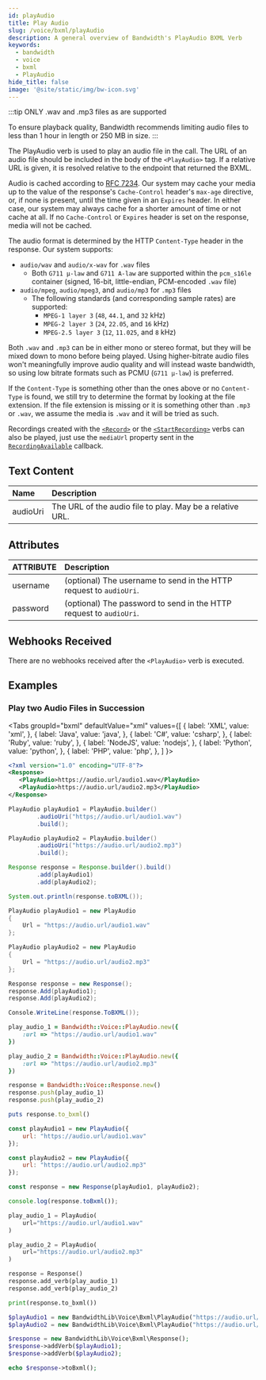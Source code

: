 ```yaml
---
id: playAudio
title: Play Audio
slug: /voice/bxml/playAudio
description: A general overview of Bandwidth's PlayAudio BXML Verb
keywords:
  - bandwidth
  - voice
  - bxml
  - PlayAudio
hide_title: false
image: '@site/static/img/bw-icon.svg'
---
```



:::tip
ONLY .wav and .mp3 files as are supported

To ensure playback quality, Bandwidth recommends limiting audio files to less than 1 hour in length or 250 MB in size.
:::

The PlayAudio verb is used to play an audio file in the call. The URL of an audio file should be
included in the body of the `<PlayAudio>` tag. If a relative URL is given, it is resolved relative to the endpoint that returned the BXML.

Audio is cached according to [RFC 7234](https://tools.ietf.org/html/rfc7234). Our system may cache your media up to the value of the response's `Cache-Control` header's `max-age` directive, or, if none is present, until the time given in an `Expires` header. In either case, our system may always cache for a shorter amount of time or not cache at all. If no `Cache-Control` or `Expires` header is set on the response, media will not be cached.

The audio format is determined by the HTTP `Content-Type` header in the response. Our system supports:
  - `audio/wav` and `audio/x-wav` for `.wav` files
    - Both `G711 μ-law` and `G711 A-law` are supported within the `pcm_s16le` container (signed, 16-bit, little-endian, PCM-encoded `.wav` file)
  - `audio/mpeg`, `audio/mpeg3`, and `audio/mp3` for `.mp3` files
    - The following standards (and corresponding sample rates) are supported:
      - `MPEG-1 layer 3` (`48`, `44.1`, and `32` kHz)
      - `MPEG-2 layer 3` (`24`, `22.05`, and `16` kHz)
      - `MPEG-2.5 layer 3` (`12`, `11.025`, and `8` kHz)

Both `.wav` and `.mp3` can be in either mono or stereo format, but they will be mixed down to mono before being played. Using higher-bitrate audio files won't meaningfully improve audio quality and will instead waste bandwidth, so using low bitrate formats such as PCMU (`G711 μ-law`) is preferred.


If the `Content-Type` is something other than the ones above or no `Content-Type` is found, we still try to determine the format by looking at the file extension. If the file extension is missing or it is something other than `.mp3` or `.wav`, we assume the media is `.wav` and it will be tried as such.

Recordings created with the [`<Record>`](/docs/voice/bxml/record/) or the [`<StartRecording>`](/docs/voice/bxml/startRecording/) verbs can also be played, just use the `mediaUrl` property sent in the [`RecordingAvailable`](/docs/voice/webhooks/recordingAvailable/) callback.

## Text Content

| Name     | Description                                                                                                                                  |
|:---------|:---------------------------------------------------------------------------------------------------------------------------------------------|
| audioUri | The URL of the audio file to play. May be a relative URL. |

## Attributes

| ATTRIBUTE | Description                                                        |
|:----------|:-------------------------------------------------------------------|
| username  | (optional) The username to send in the HTTP request to `audioUri`. |
| password  | (optional) The password to send in the HTTP request to `audioUri`. |

## Webhooks Received

There are no webhooks received after the `<PlayAudio>` verb is executed.

## Examples

### Play two Audio Files in Succession

<Tabs
  groupId="bxml"
  defaultValue="xml"
  values={[
    { label: 'XML', value: 'xml', },
    { label: 'Java', value: 'java', },
    { label: 'C#', value: 'csharp', },
    { label: 'Ruby', value: 'ruby', },
    { label: 'NodeJS', value: 'nodejs', },
    { label: 'Python', value: 'python', },
    { label: 'PHP', value: 'php', },
  ]
}>
<TabItem value="xml">

```xml
<?xml version="1.0" encoding="UTF-8"?>
<Response>
   <PlayAudio>https://audio.url/audio1.wav</PlayAudio>
   <PlayAudio>https://audio.url/audio2.mp3</PlayAudio>
</Response>
```

</TabItem>
<TabItem value="java">

```java
PlayAudio playAudio1 = PlayAudio.builder()
        .audioUri("https;//audio.url/audio1.wav")
        .build();

PlayAudio playAudio2 = PlayAudio.builder()
        .audioUri("https://audio.url/audio2.mp3")
        .build();

Response response = Response.builder().build()
        .add(playAudio1)
        .add(playAudio2);

System.out.println(response.toBXML());
```

</TabItem>
<TabItem value="csharp">

```csharp
PlayAudio playAudio1 = new PlayAudio
{
    Url = "https://audio.url/audio1.wav"
};

PlayAudio playAudio2 = new PlayAudio
{
    Url = "https://audio.url/audio2.mp3"
};

Response response = new Response();
response.Add(playAudio1);
response.Add(playAudio2);

Console.WriteLine(response.ToBXML());
```

</TabItem>
<TabItem value="ruby">

```ruby
play_audio_1 = Bandwidth::Voice::PlayAudio.new({
    :url => "https://audio.url/audio1.wav"
})

play_audio_2 = Bandwidth::Voice::PlayAudio.new({
    :url => "https://audio.url/audio2.mp3"
})

response = Bandwidth::Voice::Response.new()
response.push(play_audio_1)
response.push(play_audio_2)

puts response.to_bxml()
```

</TabItem>
<TabItem value="nodejs">

```js
const playAudio1 = new PlayAudio({
    url: "https://audio.url/audio1.wav"
});

const playAudio2 = new PlayAudio({
    url: "https://audio.url/audio2.mp3"
});

const response = new Response(playAudio1, playAudio2);

console.log(response.toBxml());
```

</TabItem>
<TabItem value="python">

```python
play_audio_1 = PlayAudio(
    url="https://audio.url/audio1.wav"
)

play_audio_2 = PlayAudio(
    url="https://audio.url/audio2.mp3"
)

response = Response()
response.add_verb(play_audio_1)
response.add_verb(play_audio_2)

print(response.to_bxml())
```

</TabItem>
<TabItem value="php">

```php
$playAudio1 = new BandwidthLib\Voice\Bxml\PlayAudio("https://audio.url/audio1.wav");
$playAudio2 = new BandwidthLib\Voice\Bxml\PlayAudio("https://audio.url/audio2.mp3");

$response = new BandwidthLib\Voice\Bxml\Response();
$response->addVerb($playAudio1);
$response->addVerb($playAudio2);

echo $response->toBxml();
```

</TabItem>
</Tabs>
